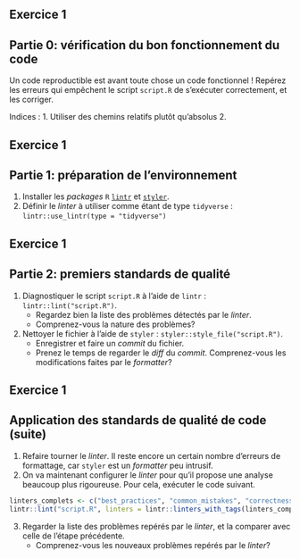 ## Exercice 1

:::{.callout-tip collapse="true" icon=false}
## Partie 0: vérification du bon fonctionnement du code

Un code reproductible est avant toute chose un code fonctionnel ! Repérez les erreurs qui empêchent le script `script.R` de s'exécuter correctement, et les corriger.

Indices :
1. Utiliser des chemins relatifs plutôt qu'absolus
2. 

:::

## Exercice 1

:::{.callout-tip collapse="true" icon=false}
## Partie 1: préparation de l'environnement

:::{.incremental}
1. Installer les _packages_ `R` [`lintr`](https://github.com/r-lib/lintr) et [`styler`](https://github.com/r-lib/styler).
2. Définir le _linter_ à utiliser comme étant de type `tidyverse` : `lintr::use_lintr(type = "tidyverse")`
:::

:::


## Exercice 1

:::{.callout-tip collapse="true" icon=false}
## Partie 2: premiers standards de qualité

:::{.incremental}
1. Diagnostiquer le script `script.R` à l'aide de `lintr` : `lintr::lint("script.R")`.
    + Regardez bien la liste des problèmes détectés par le _linter_.
    + Comprenez-vous la nature des problèmes?
2. Nettoyer le fichier à l'aide de `styler` : `styler::style_file("script.R")`.
    + Enregistrer et faire un _commit_ du fichier.
    + Prenez le temps de regarder le _diff_ du _commit_. Comprenez-vous les modifications faites par le _formatter_?
:::

:::

## Exercice 1

:::{.callout-tip collapse="true" icon=false}
## Application des standards de qualité de code (suite)

:::{.incremental}
1. Refaire tourner le _linter_. Il reste encore un certain nombre d'erreurs de formattage, car `styler` est un _formatter_ peu intrusif.
2. On va maintenant configurer le _linter_ pour qu'il propose une analyse beaucoup plus rigoureuse. Pour cela, exécuter le code suivant. 

```r
linters_complets <- c("best_practices", "common_mistakes", "correctness", "efficiency", "readability", "style")
lintr::lint("script.R", linters = lintr::linters_with_tags(linters_complets))
```

3. Regarder la liste des problèmes repérés par le _linter_, et la comparer avec celle de l'étape précédente.
    + Comprenez-vous les nouveaux problèmes repérés par le _linter_?   
<!-- 9. On peut maintenant tester un autre _formatter_ plus intrusif. Pour cela, -->
<!-- installer le _package_ `formatR`, exécuter `formatR::tidy_source("script.R", width.cutoff = 50)`. Régler les erreurs inattendues s'il y en a. Le script reformatté est imprimé dans la console. Copier le script reformatté, et le coller dans l'éditeur et remplacer. A ce stade, faire un _commit_. Prenez le temps de regarder le _diff_ du _commit_. Comprenez-vous les modifications faites par le _formatter_? -->
<!-- 10. Refaire tourner le _linter_. Corriger les lignes manuellement (vous pouvez utiliser <kbd>CTRL</kbd>+<kbd>I</kbd> pour aligner des lignes ensemble).  -->
:::

:::
